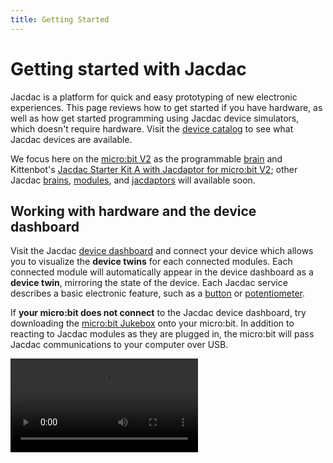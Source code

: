 ```yaml
---
title: Getting Started
---
```


# Getting started with Jacdac

Jacdac is a platform for quick and easy prototyping of new
electronic experiences. This page reviews how to get started if you 
have hardware, as well as how get started programming using Jacdac device simulators, which doesn't require hardware. 
Visit the [device catalog](/devices) to see what Jacdac devices are available.

We focus here on the [micro:bit V2](/devices/microbit-educational-foundation/microbitv2/) as the programmable [brain](/start/brain) and Kittenbot's [Jacdac Starter Kit A with Jacdaptor for micro:bit V2](/devices/kittenbot/jacdacstarterkitawithjacdaptorformicrobitv2v10/); other Jacdac [brains](/start/brains), [modules](/start/modules), and [jacdaptors](/start/jacdaptors) will available soon. 

## Working with hardware and the device dashboard

Visit the Jacdac [device dashboard](/dashboard) and connect your device
which allows you to visualize the **device twins** for each connected modules.
Each connected module will automatically appear in the device dashboard as a **device twin**,
mirroring the state of the device. Each Jacdac service describes a basic electronic feature, such as a
[button](/services/button) or [potentiometer](/services/potentiometer).

If **your micro:bit does not connect** to the Jacdac device dashboard, 
try downloading the [micro:bit Jukebox](/clients/makecode/microbit-jukebox/) onto your micro:bit. 
In addition to reacting to Jacdac modules as they are plugged in, the micro:bit will pass Jacdac 
communications to your computer over USB.

<Video label="Connecting to the device dashboard" src="dashboard-connect" />

## Simulators

Start a button simulator and slider simulator, by clicking on the button icon and then searching for the slider simulator
as shown below:

<Video
    label="Starting simulators in the device dashboard"
    src="dashboard-simulators"
/>

## Programming with simulators

Once you are familiar with Jacdac simulators you can dive into programming
using a variety of [client programming languages](/clients)
supported by Jacdac. Programs developed using simulated devices **will also work with real Jacdac devices**,
no software changes required! Just connect some or all of the devices used by your code to your computer and re-run
your client code. You can also program a Jacdac 'brain' to run your client code, so that your project works even
when the Jacdac devices are not connected to a computer.

The Jacdac APIs are available in [JavaScript/TypeScript](/clients/javascript),
[.NET](/clients/dotnet), and [Python](/clients/python), as well as [MakeCode](/clients/makecode). **The easiest way to get started with Jacdac right now is with MakeCode.** 
Jacdac support for .NET and Python is still in beta. JavaScript/TypeScript
provides a very complete but more complex set of APIs.

### MakeCode

To get started programming with MakeCode, browse the [MakeCode Jacdac projects](/clients/makecode/projects).
From here, you can open MakeCode directly with the push of a button,
automatically loading all the relevant Jacdac libraries. MakeCode has in-browser programming and
integrates the Jacdac simulators into its in-browser debugging experience.

### .NET

[Get started with .NET](/clients/dotnet/getting-started/)
to program with Jacdac (no hardware required) in [C#](https://dotnet.microsoft.com/en-us/languages/csharp). 
After this, you can try out some of the [.NET Jacdac Projects](/clients/dotnet/projects/).

### Python

[Get started with Python](/clients/python/), which also supports connecting to the web-hosted device dashboard.
More projects coming soon.

### JavaScript and TypeScript

If you program in JavaScript/TypeScript, you can use create a web page or a Node.JS script to execute Jacdac applications. 
Read more about [getting started with JavaScript/TypeScript](/clients/javascript).
